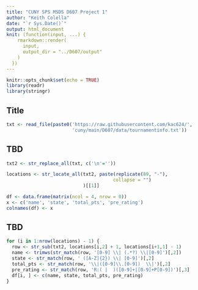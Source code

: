 ```yaml
---
title: "CUNY SPS MSDS D607 Project 1"
author: "Keith Colella"
date: "`r Sys.Date()`"
output: html_document
knit: (function(input, ...) {
    rmarkdown::render(
      input,
      output_dir = "../D607/output"
    )
  })
---
```


```r
knitr::opts_chunk$set(echo = TRUE)
library(readr)
library(stringr)
```

## Title

```r
txt <- read_file(paste0('https://raw.githubusercontent.com/kac624/',
                        'cuny/main/D607/data/tournamentinfo.txt'))
```

## TBD

```r
txt2 <- str_replace_all(txt, c('\n'=''))

locations <- str_locate_all(txt2, paste(replicate(89, "-"), 
                                       collapse = "")
                            )[[1]]

df <- data.frame(matrix(ncol = 4, nrow = 0))
x <- c('name', 'state', 'total_pts', 'pre_rating')
colnames(df) <- x
```

## TBD

```r
for (i in 1:nrow(locations) - 1) {
  row <- str_sub(txt2, locations[i,2] + 1, locations[i+1,1] - 1)
  name <- trimws(str_match(row, '[0-9] \\| (.*?) \\|[0-9]')[,2])
  state <- str_match(row, ' ([A-Z]{2}) \\| [0-9]')[,2]
  total_pts <- str_match(row, '\\|([0-9]\\.[0-9])  \\|')[,2]
  pre_rating <- str_match(row, 'R:( |  )([0-9]+|[0-9]+P[0-9])')[,3]
  df[i, ] <- c(name, state, total_pts, pre_rating)
}
```
